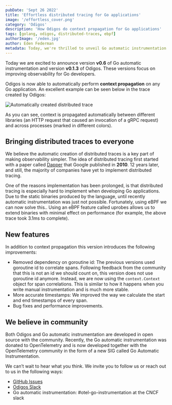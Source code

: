 ```yaml
---
pubDate: 'Sept 26 2022'
title: 'Effortless distributed tracing for Go applications'
image: '/effortless_cover.png'
category: 'Odigos'
description: 'How Odigos do context propagation for Go applications'
tags: [golang, odigos, distributed-traces, ebpf]
authorImage: '/eden.jpg'
author: Eden Federman
metadata: Today, we're thrilled to unveil Go automatic instrumentation v0.6 and Odigos v0.1.3, enhancing observability for Go developers by enabling automatic context propagation in any Go application.
---
```


Today we are excited to announce version **v0.6** of Go automatic instrumentation and version **v0.1.3** of Odigos.
These versions focus on improving observability for Go developers.

Odigos is now able to automatically perform **context propagation** on any Go application.
An excellent example can be seen below in the trace created by Odigos:

![Automatically created distributed trace](/images/blog/vote_trace.png)

As you can see, context is propagated automatically between different libraries (an HTTP request that caused an invocation of a gRPC request) and across processes (marked in different colors).

## Bringing distributed traces to everyone

We believe the automatic creation of distributed traces is a key part of making observability simpler. The idea of distributed tracing first started with a paper called [Dapper](https://research.google/pubs/pub36356/) that Google published in **2010**. 12 years later, and still, the majority of companies have yet to implement distributed tracing.

One of the reasons implementation has been prolonged, is that distributed tracing is especially hard to implement when developing Go applications. Due to the static binaries produced by the language, until recently automatic instrumentation was just not possible. Fortunately, using eBPF we can now solve this.. Using an eBPF feature called uprobes allows us to extend binaries with minimal effect on performance (for example, the above trace took 3.1ms to complete).

## New features

In addition to context propagation this version introduces the following improvements:

- Removed dependency on goroutine id: The previous versions used goroutine id to correlate spans. Following feedback from the community that this is not an id we should count on, this version does not use goroutine id anymore. Instead, we are now using the `context.Context` object for span correlations. This is similar to how it happens when you write manual instrumentation and is much more stable.
- More accurate timestamps: We improved the way we calculate the start and end timestamps of every span.
- Bug fixes and performance improvements.

## We believe in community

Both Odigos and Go automatic instrumentation are developed in open source with the community.
Recently, the Go automatic instrumentation was donated to OpenTelemetry and is now developed together with the OpenTelemetry community in the form of a new SIG called Go Automatic Instrumentation.

We can’t wait to hear what you think. We invite you to follow us or reach out to us in the following ways:

- [GitHub Issues](https://github.com/odigos-io/odigos)
- [Odigos Slack](https://join.slack.com/t/odigos/shared_invite/zt-1d7egaz29-Rwv2T8kyzc3mWP8qKobz~A)
- Go automatic instrumentation: #otel-go-instrumentation at the CNCF slack
